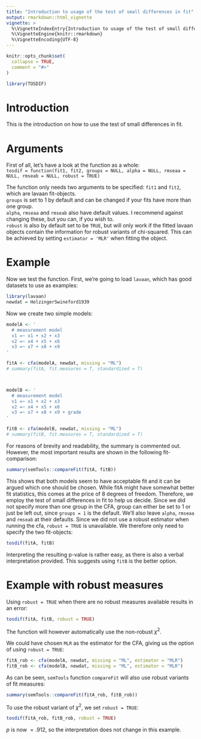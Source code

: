 ```yaml
---
title: "Introduction to usage of the test of small differences in fit"
output: rmarkdown::html_vignette
vignette: >
  %\VignetteIndexEntry{Introduction to usage of the test of small differences in fit}
  %\VignetteEngine{knitr::rmarkdown}
  %\VignetteEncoding{UTF-8}
---
```


```r
knitr::opts_chunk$set(
  collapse = TRUE,
  comment = "#>"
)
```

```r
library(TOSDIF)
```

# Introduction
This is the introduction on how to use the test of small differences in fit.


# Arguments
First of all, let's have a look at the function as a whole:  
`tosdif = function(fit1, fit2, groups = NULL, alpha = NULL, rmseaa = NULL, rmseab = NULL, robust = TRUE)`

The function only needs two arguments to be specified: `fit1` and `fit2`, which are lavaan fit-objects.  
`groups` is set to 1 by default and can be changed if your fits have more than one group.  
`alpha`, `rmseaa` and `rmseab` also have default values. I recommend against changing these, but you can, if you wish to.  
`robust` is also by default set to be `TRUE`, but will only work if the fitted lavaan objects contain the information for robust variants of chi-squared. This can be achieved by setting `estimator = 'MLR'` when fitting the object.  


# Example
Now we test the function. First, we're going to load `lavaan`, which has good datasets to use as examples:

```r
library(lavaan)
newdat = HolzingerSwineford1939
```

Now we create two simple models:

```r
modelA <- '
  # measurement model
  v1 =~ x1 + x2 + x3
  v2 =~ x4 + x5 + x6
  v3 =~ x7 + x8 + x9
'

fitA <- cfa(modelA, newdat, missing = "ML")
# summary(fitA, fit.measures = T, standardized = T)



modelB <- '
  # measurement model
  v1 =~ x1 + x2 + x3
  v2 =~ x4 + x5 + x6
  v3 =~ x7 + x8 + x9 + grade
'

fitB <- cfa(modelB, newdat, missing = "ML")
# summary(fitB, fit.measures = T, standardized = T)
```

For reasons of brevity and readability, the summary is commented out. However, the most important results are shown in the following fit-comparison:

```r
summary(semTools::compareFit(fitA, fitB))
```

This shows that both models seem to have acceptable fit and it can be argued which one should be chosen. While fitA might have somewhat better fit statistics, this comes at the price of 8 degrees of freedom. Therefore, we employ the test of small differences in fit to help us decide.
Since we did not specify more than one group in the CFA, group can either be set to 1 or just be left out, since `groups = 1` is the default. We'll also leave `alpha`, `rmseaa` and `rmseab` at their defaults. Since we did not use a robust estimator when running the cfa, `robust = TRUE` is unavailable. We therefore only need to specify the two fit-objects:

```r
tosdif(fitA, fitB)
```

Interpreting the resulting p-value is rather easy, as there is also a verbal interpretation provided. This suggests using `fitB` is the better option.


# Example with robust measures

Using `robust = TRUE` when there are no robust measures available results in an error:

```r
tosdif(fitA, fitB, robust = TRUE)
```
The function will however automatically use the non-robust $\chi^2$.

We could have chosen `MLR` as the estimator for the CFA, giving us the option of using `robust = TRUE`:

```r
fitA_rob <- cfa(modelA, newdat, missing = "ML", estimator = "MLR")
fitB_rob <- cfa(modelB, newdat, missing = "ML", estimator = "MLR")
```

As can be seen, `semTools` function `compareFit` will also use robust variants of fit measures:
```r
summary(semTools::compareFit(fitA_rob, fitB_rob))
```

To use the robust variant of $\chi^2$, we set `robust = TRUE`:
```r
tosdif(fitA_rob, fitB_rob, robust = TRUE)
```

$p$ is now $=.912$, so the interpretation does not change in this example.